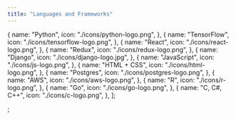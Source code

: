 ```yaml
---
title: "Languages and Frameworks"
---
```


  {
    name: "Python",
    icon: "./icons/python-logo.png",
  },
  {
    name: "TensorFlow",
    icon: "./icons/tensorflow-logo.png",
  },
  {
    name: "React",
    icon: "./icons/react-logo.png",
  },
  {
    name: "Redux",
    icon: "./icons/redux-logo.png",
  },
  {
    name: "Django",
    icon: "./icons/django-logo.jpg",
  },
  {
    name: "JavaScript",
    icon: "./icons/js-logo.png",
  },
  {
    name: "HTML + CSS",
    icon: "./icons/html-logo.png",
  },
  {
    name: "Postgres",
    icon: "./icons/postgres-logo.png",
  },
  {
    name: "AWS",
    icon: "./icons/aws-logo.png",
  },
  {
    name: "R",
    icon: "./icons/r-logo.png",
  },
  {
    name: "Go",
    icon: "./icons/go-logo.png",
  },
  {
    name: "C, C#, C++",
    icon: "./icons/c-logo.png",
  },
];

;
